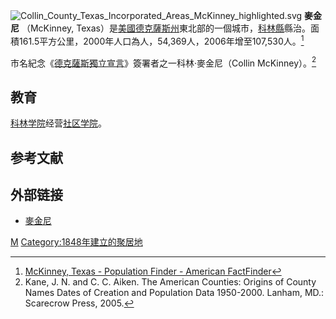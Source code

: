 [[File:Collin_County_Texas_Incorporated_Areas_McKinney_highlighted.svg|right]]
'''麥金尼''' （McKinney, Texas）是[[美國|美國]][[德克薩斯州|德克薩斯州]]東北部的一個城市，[[科林縣_(德克薩斯州)|科林縣]]縣治。面積161.5平方公里，2000年人口為人，54,369人，2006年增至107,530人。<ref>[http://factfinder.census.gov/servlet/SAFFPopulation?_event=Search&geo_id=16000US4807000&_geoContext=01000US%7C04000US48%7C16000US4807000&_street=&_county=McKinney+city&_cityTown=McKinney+city&_state=04000US48&_zip=&_lang=en&_sse=on&ActiveGeoDiv=geoSelect&_useEV=&pctxt=fph&pgsl=160&_submenuId=population_0&ds_name=null&_ci_nbr=null&qr_name=&reg=%3Anull&_keyword=&_industry= McKinney, Texas - Population Finder - American FactFinder<!-- Bot generated title -->]{{Dead link|date=2020年4月 |bot=InternetArchiveBot |fix-attempted=yes }}</ref>

市名紀念《[[德克薩斯獨立宣言|德克薩斯獨立宣言]]》簽署者之一科林·麥金尼（Collin McKinney）。<ref>Kane, J. N. and C. C. Aiken. The American Counties: Origins of County Names Dates of Creation and Population Data 1950-2000. Lanham, MD.: Scarecrow Press, 2005.</ref>

==教育==
[[科林学院|科林学院]]经营[[社区学院|社区学院]]。

==参考文献==
<div class="references-small">
<references />
</div>

==外部链接==
* {{en}} [http://www.mckinneytexas.org/ 麥金尼]{{Wayback|url=http://www.mckinneytexas.org/ |date=20110719115804 }}
[[Category:得克萨斯州城市|M]]
[[Category:1848年建立的聚居地|Category:1848年建立的聚居地]]